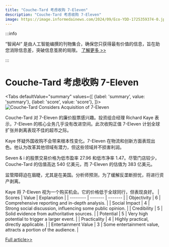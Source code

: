 ```yaml
---
title: "Couche-Tard 考虑收购 7-Eleven"
description: "Couche-Tard 考虑收购 7-Eleven"
image: https://image.informedainews.com/2024/09/Eco-YDD-1725359374-0.jpg
---
```



:::info

“智闻AI“ 是由人工智能编撰的刊物集合，确保您只获得最有价值的信息，旨在助您消除信息差，突破信息茧房的局限。  [了解更多 >>](/)

:::

# Couche-Tard 考虑收购 7-Eleven


<Tabs
	defaultValue="summary"
	values={[
	{label: 'summary', value: 'summary'},
	{label: 'score', value: 'score'},
]}>
<TabItem value="summary">
<img
  src="https://image.informedainews.com/2024/09/Eco-YDD-1725359374-0.jpg"
  alt="Couche-Tard Considers Acquisition of 7-Eleven"
/>



Couche-Tard 对 7-Eleven 的廉价股票感兴趣。投资组合经理 Richard Kaye 表示，7-Eleven 的核心业务几乎没有改进空间。此次收购正值 7-Eleven 计划全球扩张并剥离表现不佳的超市之际。

Kaye 怀疑外国收购不会带来根本性变化。7-Eleven 在物流和创新方面表现出色。他认为改革其他领域有潜力，但这些领域并不损害利润。

Seven & i 的股票交易价格为低市盈率 27.96 和低市净率 1.47。尽管门店较少，Couche-Tard 的估值高达 540 亿美元，而 7-Eleven 的估值为 383 亿美元。

监管障碍迫在眉睫，尤其是在美国。分析师预测，为了缓解反垄断担忧，将进行资产剥离。

Kaye 将 7-Eleven 视为一个购买机会。它的价格低于全球同行，但表现良好。
</TabItem>
<TabItem value="score">
	| Scores     | Value   | Explanation |
	| -------- | ------- | ------- |
	| Objectivity  | 6    | Comprehensive reporting and in-depth analysis.    |
	| Social Impact | 4     | Strong social discussion, influencing some public opinion.    |
	| Credibility    | 5    | Solid evidence from authoritative sources.    |
	| Potential    | 5    | Very high potential to trigger a larger event.    |
	| Practicality    | 4    | Highly practical, directly applicable.    |
	| Entertainment Value    | 3    | Some entertainment value, attracts a portion of the audience.    |
</TabItem>
</Tabs>

[Full article>>](https://www.cnbc.com/2024/09/03/why-does-couche-tard-want-to-buy-7-eleven-its-a-cheap-stock-say-portfolio-manager-.html)
